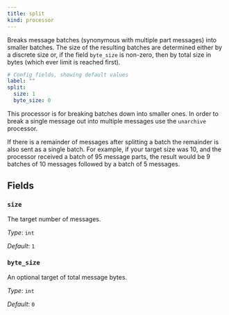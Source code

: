 ```yaml
---
title: split
kind: processor
---
```


Breaks message batches (synonymous with multiple part messages) into smaller batches. The size of the resulting batches are determined either by a discrete size or, if the field `byte_size` is non-zero, then by total size in bytes (which ever limit is reached first).

```yml
# Config fields, showing default values
label: ""
split:
  size: 1
  byte_size: 0
```

This processor is for breaking batches down into smaller ones. In order to break a single message out into multiple messages use the `unarchive` processor.

If there is a remainder of messages after splitting a batch the remainder is also sent as a single batch. For example, if your target size was 10, and the processor received a batch of 95 message parts, the result would be 9 batches of 10 messages followed by a batch of 5 messages.

## Fields

### `size`

The target number of messages.


*Type*: `int`

*Default*: `1`

### `byte_size`

An optional target of total message bytes.


*Type*: `int`

*Default*: `0`


